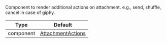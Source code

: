 Component to render additional actions on attachment. e.g., send, shuffle, cancel in case of giphy.

| Type | Default |
| - | - |
| component | [AttachmentActions](https://github.com/GetStream/stream-chat-react-native/blob/master/package/src/components/Attachment/AttachmentActions.tsx) |
